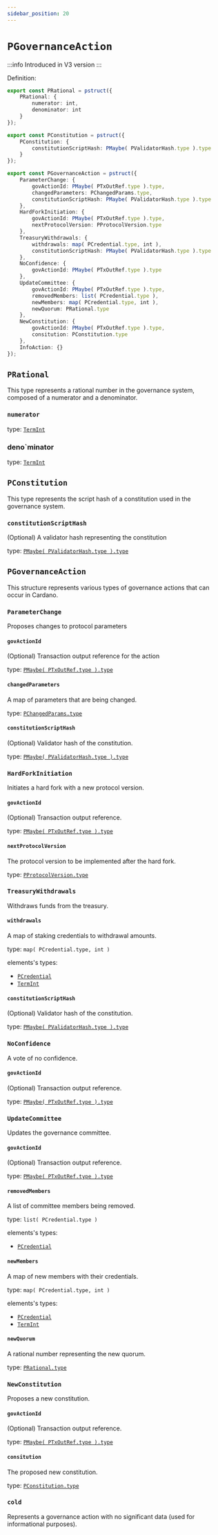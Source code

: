 ```yaml
---
sidebar_position: 20
---
```


# `PGovernanceAction`

:::info
Introduced in V3 version
:::

Definition:

```ts
export const PRational = pstruct({
    PRational: {
        numerator: int,
        denominator: int
    }
});

export const PConstitution = pstruct({
    PConstitution: {
        constitutionScriptHash: PMaybe( PValidatorHash.type ).type
    }
});

export const PGovernanceAction = pstruct({
    ParameterChange: {
        govActionId: PMaybe( PTxOutRef.type ).type,
        changedParameters: PChangedParams.type,
        constitutionScriptHash: PMaybe( PValidatorHash.type ).type
    },
    HardForkInitiation: {
        govActionId: PMaybe( PTxOutRef.type ).type,
        nextProtocolVersion: PProtocolVersion.type
    },
    TreasuryWithdrawals: {
        withdrawals: map( PCredential.type, int ),
        constitutionScriptHash: PMaybe( PValidatorHash.type ).type
    },
    NoConfidence: {
        govActionId: PMaybe( PTxOutRef.type ).type
    },
    UpdateCommittee: {
        govActionId: PMaybe( PTxOutRef.type ).type,
        removedMembers: list( PCredential.type ),
        newMembers: map( PCredential.type, int ),
        newQuorum: PRational.type
    },
    NewConstitution: {
        govActionId: PMaybe( PTxOutRef.type ).type,
        consitution: PConstitution.type
    },
    InfoAction: {}
});
```

## `PRational` 

This type represents a rational number in the governance system, composed of a numerator and a denominator.

### `numerator`
type: [`TermInt`](../../stdlib/TermInt)

### deno`minator
type: [`TermInt`](../../stdlib/TermInt)

## `PConstitution`

This type represents the script hash of a constitution used in the governance system.

### `constitutionScriptHash`
(Optional) A validator hash representing the constitution

type: [`PMaybe( PValidatorHash.type ).type`](../../V1/ScriptsHashes/PValidatorHash)

## `PGovernanceAction`

This structure represents various types of governance actions that can occur in Cardano.

### `ParameterChange`
Proposes changes to protocol parameters

#### `govActionId`
(Optional) Transaction output reference for the action

type: [`PMaybe( PTxOutRef.type ).type`](../Tx/PTxOutRef)

#### `changedParameters`
A map of parameters that are being changed.

type: [`PChangedParams.type`](./PChangedParams)

#### `constitutionScriptHash`
(Optional) Validator hash of the constitution.

type: [`PMaybe( PValidatorHash.type ).type`](../../V1/ScriptsHashes/PValidatorHash)

### `HardForkInitiation`

Initiates a hard fork with a new protocol version.

#### `govActionId`
(Optional) Transaction output reference.

type: [`PMaybe( PTxOutRef.type ).type`](../Tx/PTxOutRef)

#### `nextProtocolVersion`
The protocol version to be implemented after the hard fork.

type: [`PProtocolVersion.type`](./PProtocolVersion)

### `TreasuryWithdrawals`

Withdraws funds from the treasury.

#### `withdrawals`
A map of staking credentials to withdrawal amounts.

type: `map( PCredential.type, int )`

elements's types: 

- [`PCredential`](../../V1/Address/PCredential)
- [`TermInt`](../../stdlib/TermInt)

#### `constitutionScriptHash`
(Optional) Validator hash of the constitution.

type: [`PMaybe( PValidatorHash.type ).type`](../../V1/ScriptsHashes/PValidatorHash)

### `NoConfidence`

A vote of no confidence.

#### `govActionId`
(Optional) Transaction output reference.

type: [`PMaybe( PTxOutRef.type ).type`](../Tx/PTxOutRef)

### `UpdateCommittee`

Updates the governance committee.

#### `govActionId`
(Optional) Transaction output reference.

type: [`PMaybe( PTxOutRef.type ).type`](../Tx/PTxOutRef)

#### `removedMembers`
A list of committee members being removed.

type: `list( PCredential.type )`

elements's types: 

- [`PCredential`](../../V1/Address/PCredential)

#### `newMembers`
A map of new members with their credentials.

type: `map( PCredential.type, int )`

elements's types: 

- [`PCredential`](../../V1/Address/PCredential)
- [`TermInt`](../../stdlib/TermInt)

#### `newQuorum`
A rational number representing the new quorum.

type: [`PRational.type`](./PRational)

### `NewConstitution`

Proposes a new constitution.

#### `govActionId`
(Optional) Transaction output reference.

type: [`PMaybe( PTxOutRef.type ).type`](../Tx/PTxOutRef)

#### `consitution`
The proposed new constitution.

type: [`PConstitution.type`](./PConstitution)

### `cold`

Represents a governance action with no significant data (used for informational purposes).